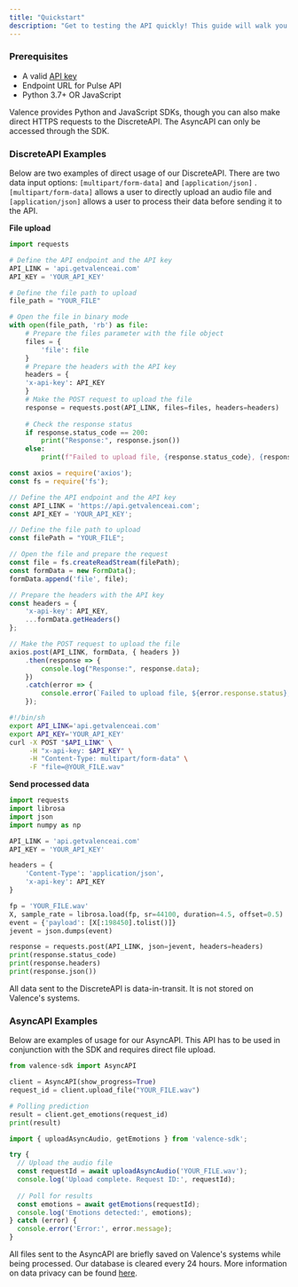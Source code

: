 ```yaml
---
title: "Quickstart"
description: "Get to testing the API quickly! This guide will walk you through direct usage of our DiscreteAPI for real-time emotion analysis and our AsyncAPI for emotion analysis of pre-recorded files."
---
```


### Prerequisites

- A valid [API key](https://calendly.com/chloe-duckworth/demo)
- Endpoint URL for Pulse API
- Python 3.7\+ OR JavaScript

Valence provides Python and JavaScript SDKs, though you can also make direct HTTPS requests to the DiscreteAPI. The AsyncAPI can only be accessed through the SDK.

### DiscreteAPI Examples

Below are two examples of direct usage of our DiscreteAPI. There are two data input options: `[multipart/form-data]` and `[application/json]` . `[multipart/form-data]` allows a user to directly upload an audio file and `[application/json]` allows a user to process their data before sending it to the API.

**File upload**

<CodeGroup>

```python Python [expandable]
import requests

# Define the API endpoint and the API key
API_LINK = 'api.getvalenceai.com'
API_KEY = 'YOUR_API_KEY'

# Define the file path to upload
file_path = "YOUR_FILE"

# Open the file in binary mode
with open(file_path, 'rb') as file:
    # Prepare the files parameter with the file object
    files = {
		'file': file
	}
    # Prepare the headers with the API key
    headers = {
	'x-api-key': API_KEY
	}
    # Make the POST request to upload the file
    response = requests.post(API_LINK, files=files, headers=headers)
    
    # Check the response status
    if response.status_code == 200:
        print("Response:", response.json())
    else:
        print(f"Failed to upload file, {response.status_code}, {response.text}")
```


```javascript JavaScript [expandable]
const axios = require('axios');
const fs = require('fs');

// Define the API endpoint and the API key
const API_LINK = 'https://api.getvalenceai.com';
const API_KEY = 'YOUR_API_KEY';

// Define the file path to upload
const filePath = "YOUR_FILE";

// Open the file and prepare the request
const file = fs.createReadStream(filePath);
const formData = new FormData();
formData.append('file', file);

// Prepare the headers with the API key
const headers = {
    'x-api-key': API_KEY,
    ...formData.getHeaders()
};

// Make the POST request to upload the file
axios.post(API_LINK, formData, { headers })
    .then(response => {
        console.log("Response:", response.data);
    })
    .catch(error => {
        console.error(`Failed to upload file, ${error.response.status}, ${error.response.data}`);
    });
```


```bash cURL [expandable]
#!/bin/sh
export API_LINK='api.getvalenceai.com'
export API_KEY='YOUR_API_KEY'
curl -X POST "$API_LINK" \
     -H "x-api-key: $API_KEY" \
     -H "Content-Type: multipart/form-data" \
     -F "file=@YOUR_FILE.wav"
```

</CodeGroup>

**Send processed data**

```python
import requests
import librosa
import json
import numpy as np

API_LINK = 'api.getvalenceai.com'
API_KEY = 'YOUR_API_KEY'

headers = {
    'Content-Type': 'application/json',
    'x-api-key': API_KEY
}

fp = 'YOUR_FILE.wav'
X, sample_rate = librosa.load(fp, sr=44100, duration=4.5, offset=0.5)
event = {'payload': [X[:198450].tolist()]}
jevent = json.dumps(event)

response = requests.post(API_LINK, json=jevent, headers=headers)
print(response.status_code)
print(response.headers)
print(response.json())
```

All data sent to the DiscreteAPI is data-in-transit. It is not stored on Valence's systems.

### AsyncAPI Examples

Below are examples of usage for our AsyncAPI. This API has to be used in conjunction with the SDK and requires direct file upload. 

<CodeGroup>

```python Python SDK [expandable]
from valence-sdk import AsyncAPI

client = AsyncAPI(show_progress=True)
request_id = client.upload_file("YOUR_FILE.wav")

# Polling prediction
result = client.get_emotions(request_id)
print(result)
```


```javascript JavaScript SDK [expandable]
import { uploadAsyncAudio, getEmotions } from 'valence-sdk';

try {
  // Upload the audio file
  const requestId = await uploadAsyncAudio('YOUR_FILE.wav');
  console.log('Upload complete. Request ID:', requestId);
  
  // Poll for results
  const emotions = await getEmotions(requestId);
  console.log('Emotions detected:', emotions);
} catch (error) {
  console.error('Error:', error.message);
}
```

</CodeGroup>

All files sent to the AsyncAPI are briefly saved on Valence's systems while being processed. Our database is cleared every 24 hours. More information on data privacy can be found [here](https://www.getvalenceai.com/dpa).